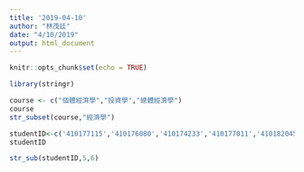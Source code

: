 ```yaml
---
title: '2019-04-10'
author: "林茂廷"
date: "4/10/2019"
output: html_document
---
```


```r
knitr::opts_chunk$set(echo = TRUE)
```

```r
library(stringr)
```

```r
course <- c("個體經濟學","投資學","總體經濟學")
course
str_subset(course,"經濟學")
```

```r
studentID<-c('410177115','410176080','410174233','410177011','410182045','410176014')
studentID
```

```r
str_sub(studentID,5,6)
```

